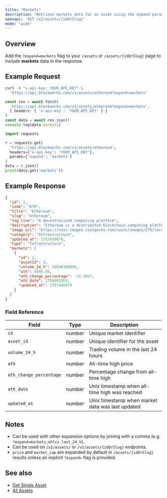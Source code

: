 ```yaml
---
title: "Markets"
description: "Retrieve markets data for an asset using the expand parameter"
openapi: 'GET /v1/assets/{idOrSlug}'
mode: "wide"
---
```


## Overview

Add the `?expand=markets` flag to your `/assets` or `/assets/{idOrSlug}` page to include **markets** data in the response.

## Example Request

<CodeGroup>

```bash cURL
curl -H "x-api-key: YOUR_API_KEY" \
  "https://api.blockworks.com/v1/assets/ethereum?expand=markets"
```

```typescript TypeScript
const res = await fetch(
  'https://api.blockworks.com/v1/assets/ethereum?expand=markets',
  { headers: { 'x-api-key': 'YOUR_API_KEY' } }
)
const data = await res.json()
console.log(data.markets)
```

```python Python
import requests

r = requests.get(
  'https://api.blockworks.com/v1/assets/ethereum',
  headers={'x-api-key': 'YOUR_API_KEY'},
  params={'expand': 'markets'}
)
data = r.json()
print(data.get('markets'))
```

</CodeGroup>

## Example Response

```json
{
  "id": 2,
  "code": "ETH",
  "title": "Ethereum",
  "slug": "ethereum",
  "tag_line": "A decentralized computing platform",
  "description": "Ethereum is a distributed blockchain computing platform for smart contracts and decentralized applications. Its native token is ether (ETH), which primarily serves as a means of payment for transaction fees and as collateral for borrowing specific ERC-20 tokens within the decentralized finance (DeFi) sector.",
  "image_url": "https://coin-images.coingecko.com/coins/images/279/large/ethereum.png?1696501628",
  "category": "Infrastructure",
  "updated_at": 1757436879,
  "type": "Infrastructure",
  "markets": [
    {
      "id": 2,
      "assetId": 2,
      "volume_24_h": 30840100000,
      "ath": 4946.05,
      "ath_change_percentage": -13.3957,
      "ath_date": 1756063263,
      "updated_at": 1757436879
    }
  ]
}
```

### Field Reference

| Field | Type | Description |
|---|---|---|
| `id` | number | Unique market identifier |
| `asset_id` | number | Unique identifier for the asset |
| `volume_24_h` | number | Trading volume in the last 24 hours |
| `ath` | number | All-time high price |
| `ath_change_percentage` | number | Percentage change from all-time high |
| `ath_date` | number | Unix timestamp when all-time high was reached |
| `updated_at` | number | Unix timestamp when market data was last updated |

## Notes

- Can be used with other expansion options by joining with a comma (e.g. `?expand=markets,ohlcv_last_24_h`).
- Can be used on `/v1/assets/` or `/v1/assets/{idOrSlug}` endpoints.
- `price` and `market_cap` are expanded by default in `/assets/{idOrSlug}` results unless an explicit `?expand=` flag is provided.

## See also

- [Get Single Asset](/api-reference/assets/get-single)
- [All Assets](/api-reference/assets/list)
